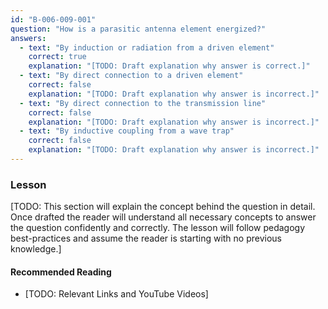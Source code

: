 ```yaml
---
id: "B-006-009-001"
question: "How is a parasitic antenna element energized?"
answers:
  - text: "By induction or radiation from a driven element"
    correct: true
    explanation: "[TODO: Draft explanation why answer is correct.]"
  - text: "By direct connection to a driven element"
    correct: false
    explanation: "[TODO: Draft explanation why answer is incorrect.]"
  - text: "By direct connection to the transmission line"
    correct: false
    explanation: "[TODO: Draft explanation why answer is incorrect.]"
  - text: "By inductive coupling from a wave trap"
    correct: false
    explanation: "[TODO: Draft explanation why answer is incorrect.]"
---
```


### Lesson

[TODO: This section will explain the concept behind the question in detail. Once drafted the reader will understand all necessary concepts to answer the question confidently and correctly. The lesson will follow pedagogy best-practices and assume the reader is starting with no previous knowledge.]

#### Recommended Reading

- [TODO: Relevant Links and YouTube Videos]
